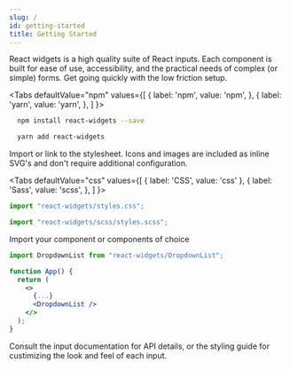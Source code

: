 ```yaml
---
slug: /
id: getting-started
title: Getting Started
---
```



React widgets is a high quality suite of React inputs. Each component is built for ease of use,
accessibility, and the practical needs of complex (or simple) forms. Get going quickly with
the low friction setup.

<Tabs
  defaultValue="npm"
  values={[
    { label: 'npm', value: 'npm', },
    { label: 'yarn', value: 'yarn', },
  ]
}>
<TabItem value="npm">

```bash
  npm install react-widgets --save
```

</TabItem>
<TabItem value="yarn">

```bash
  yarn add react-widgets
```

</TabItem>
</Tabs>

Import or link to the stylesheet. Icons and images are included as inline SVG's
and don't require additional configuration.

<Tabs
  defaultValue="css"
  values={[
    { label: 'CSS', value: 'css' },
    { label: 'Sass', value: 'scss', },
  ]
}>
<TabItem value="css">

```js
import "react-widgets/styles.css";
```

</TabItem>
<TabItem value="scss">

```js
import "react-widgets/scss/styles.scss";
```

</TabItem>
</Tabs>

Import your component or components of choice

```jsx
import DropdownList from "react-widgets/DropdownList";

function App() {
  return (
    <>
      {...}
      <DropdownList />
    </>
  );
}
```

Consult the input documentation for API details, or the styling guide for custimizing
the look and feel of each input.
